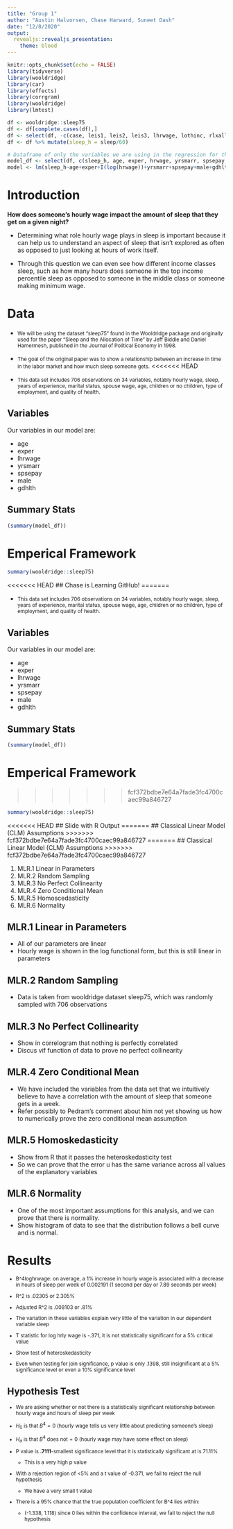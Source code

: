 ```yaml
---
title: "Group 1"
author: "Austin Halvorsen, Chase Harward, Suneet Dash"
date: "12/8/2020"
output:
  revealjs::revealjs_presentation:
    theme: blood
---
```


```r
knitr::opts_chunk$set(echo = FALSE)
library(tidyverse)
library(wooldridge)
library(car)
library(effects)
library(corrgram)
library(wooldridge)
library(lmtest)
```

```r
df <- wooldridge::sleep75
df <- df[complete.cases(df),]
df <- select(df, -c(case, leis1, leis2, leis3, lhrwage, lothinc, rlxall, south, union, yngkid))
df <- df %>% mutate(sleep_h = sleep/60)

# Dataframe of only the variables we are using in the regression for the slide
model_df <- select(df, c(sleep_h, age, exper, hrwage, yrsmarr, spsepay, male, gdhlth, totwrk))
model <- lm(sleep_h~age+exper+I(log(hrwage))+yrsmarr+spsepay+male+gdhlth+totwrk, df)
```


# Introduction {data-transition="slide-in fade-out"}

__How does someone's hourly wage impact the amount of sleep that they get on a given night?__

<section style="text-align: left;">

- Determining what role hourly wage plays in sleep is important because it can help us to understand an aspect of sleep that isn’t explored as often as opposed to just looking at hours of work itself. 

- Through this question we can even see how different income classes sleep, such as how many hours does someone in the top income percentile sleep as opposed to someone in the middle class or someone making minimum wage.

</section>

# Data {data-transition="slide-in fade-out"}

- <small>We will be using the dataset “sleep75” found in the Wooldridge package and originally used for the paper “Sleep and the Allocation of Time” by Jeff Biddle and Daniel Hamermesh, published in the Journal of Political Economy in 1998.</small>

- <small>The goal of the original paper was to show a relationship between an increase in time in the labor market and how much sleep someone gets.</small>
<<<<<<< HEAD

- <small>This data set includes 706 observations on 34 variables, notably hourly wage, sleep, years of experience, marital status, spouse wage, age, children or no children, type of employment, and quality of health.</small>

## Variables

Our variables in our model are:

<section style="text-align: left;">

- age            
- exper           
- lhrwage
- yrsmarr         
- spsepay        
- male         
- gdhlth

</section>

## Summary Stats 

```r
(summary(model_df))
```



# Emperical Framework {data-transition="slide-in fade-out"}

```r
summary(wooldridge::sleep75)
```


<<<<<<< HEAD
## Chase is Learning GitHub!
=======

- <small>This data set includes 706 observations on 34 variables, notably hourly wage, sleep, years of experience, marital status, spouse wage, age, children or no children, type of employment, and quality of health.</small>

## Variables

Our variables in our model are:

<section style="text-align: left;">

- age            
- exper           
- lhrwage
- yrsmarr         
- spsepay        
- male         
- gdhlth

</section>

## Summary Stats 

```r
(summary(model_df))
```



# Emperical Framework {data-transition="slide-in fade-out"}
>>>>>>> fcf372bdbe7e64a7fade3fc4700caec99a846727

```r
summary(wooldridge::sleep75)
```


<<<<<<< HEAD
## Slide with R Output
=======
## Classical Linear Model (CLM) Assumptions
>>>>>>> fcf372bdbe7e64a7fade3fc4700caec99a846727
=======
## Classical Linear Model (CLM) Assumptions
>>>>>>> fcf372bdbe7e64a7fade3fc4700caec99a846727

1. MLR.1 Linear in Parameters
2. MLR.2 Random Sampling
3. MLR.3 No Perfect Collinearity
4. MLR.4 Zero Conditional Mean
5. MLR.5 Homoscedasticity
6. MLR.6 Normality

## MLR.1 Linear in Parameters

- All of our parameters are linear
- Hourly wage is shown in the log functional form, but this is still linear in parameters


## MLR.2 Random Sampling

- Data is taken from wooldridge dataset sleep75, which was randomly sampled with 706 observations


## MLR.3 No Perfect Collinearity

- Show in correlogram that nothing is perfectly correlated
- Discus vif function of data to prove no perfect collinearity


## MLR.4 Zero Conditional Mean

- We have included the variables from the data set that we intuitively believe to have a correlation with the amount of sleep that someone gets in a week. 
- Refer possibly to Pedram’s comment about him not yet showing us how to numerically prove the zero conditional mean assumption

## MLR.5 Homoskedasticity

- Show from R that it passes the heteroskedasticity test
- So we can prove that the error u has the same variance across all values of the explanatory variables


## MLR.6 Normality

- One of the most important assumptions for this analysis, and we can prove that there is normality.
- Show histogram of data to see that the distribution follows a bell curve and is normal.


# Results {data-transition="slide-in fade-out"}

<small>

- B^4loghrwage: on average, a 1% increase in hourly wage is associated with a decrease in hours of sleep per week of 0.002191 (1 second per day or 7.89 seconds per week)
- R^2 is .02305 or 2.305%
- Adjusted R^2 is .008103 or .81%

- The variation in these variables explain very little of the variation in our dependent variable sleep
- T statistic for log hrly wage is -.371, it is not statistically significant for a 5% critical value
- Show test of heteroskedasticity
- Even when testing for join significance, p value is only .1398, still insignificant at a 5% significance level or even a 10% significance level

</small>

## Hypothesis Test

<small>

- We are asking whether or not there is a statistically significant relationship between hourly wage and hours of sleep per week

- $H_0$ is that $B^4 = 0$ (hourly wage tells us very little about predicting someone’s sleep)
- $H_a$ is that $B^4 \text{ does not} = 0$ (hourly wage may have some effect on sleep)
- P value is __.7111__-smallest significance level that it is statistically significant at is 71.11%
    - This is a very high p value
- With a rejection region of <5% and a t value of -0.371, we fail to reject the null hypothesis
    - We have a very small t value
- There is a 95% chance that the true population coefficient for B^4 lies within:
    - (-1.338, 1.118) since 0 lies within the confidence interval, we fail to reject the null hypothesis

</small>
